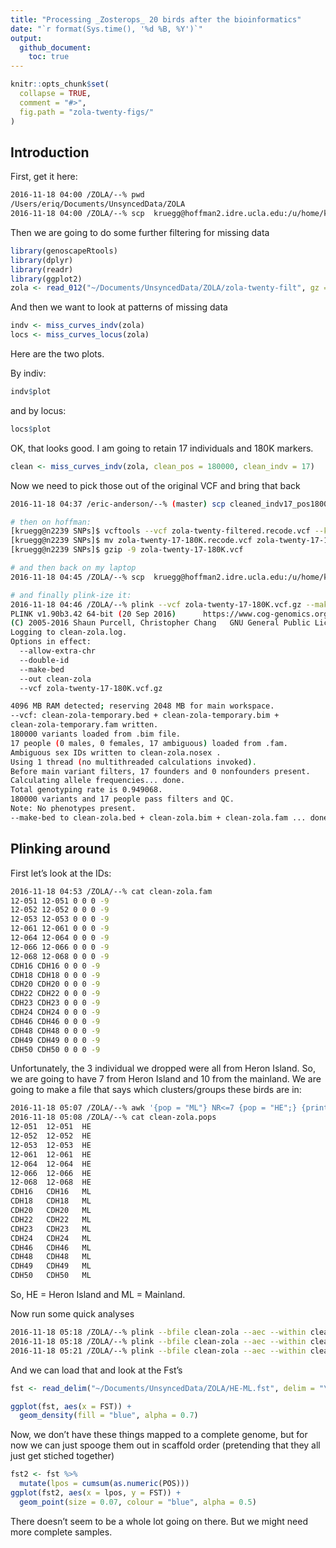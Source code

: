 ```yaml
---
title: "Processing _Zosterops_ 20 birds after the bioinformatics"
date: "`r format(Sys.time(), '%d %B, %Y')`"
output: 
  github_document:
    toc: true
---
```


<!-- README.md is generated from README.Rmd. Please edit that file -->

```r
knitr::opts_chunk$set(
  collapse = TRUE,
  comment = "#>",
  fig.path = "zola-twenty-figs/"
)
```


## Introduction

First, get it here:
```sh
2016-11-18 04:00 /ZOLA/--% pwd
/Users/eriq/Documents/UnsyncedData/ZOLA
2016-11-18 04:00 /ZOLA/--% scp  kruegg@hoffman2.idre.ucla.edu:/u/home/k/kruegg/nobackup-klohmuel/ZOLA/SNPs/zola-twenty-filt.012.*  ./ 
```
Then we are going to do some further filtering for missing data
```r
library(genoscapeRtools)
library(dplyr)
library(readr)
library(ggplot2)
zola <- read_012("~/Documents/UnsyncedData/ZOLA/zola-twenty-filt", gz = TRUE)
```
And then we want to look at patterns of missing data
```r
indv <- miss_curves_indv(zola)
locs <- miss_curves_locus(zola)
```
Here are the two plots. 

By indiv:
```r
indv$plot
```

and by locus:
```r
locs$plot
```

OK, that looks good. I am going to retain 17 individuals and 180K markers.
```r
clean <- miss_curves_indv(zola, clean_pos = 180000, clean_indv = 17)
```

Now we need to pick those out of the original VCF and bring that back
```sh
2016-11-18 04:37 /eric-anderson/--% (master) scp cleaned_indv17_pos180000.012.* kruegg@hoffman2.idre.ucla.edu:/u/home/k/kruegg/nobackup-klohmuel/ZOLA/SNPs/

# then on hoffman:
[kruegg@n2239 SNPs]$ vcftools --vcf zola-twenty-filtered.recode.vcf --keep cleaned_indv17_pos180000.012.indv  --positions cleaned_indv17_pos180000.012.pos  --out zola-twenty-17-180K --recode
[kruegg@n2239 SNPs]$ mv zola-twenty-17-180K.recode.vcf zola-twenty-17-180K.vcf
[kruegg@n2239 SNPs]$ gzip -9 zola-twenty-17-180K.vcf 

# and then back on my laptop
2016-11-18 04:45 /ZOLA/--% scp  kruegg@hoffman2.idre.ucla.edu:/u/home/k/kruegg/nobackup-klohmuel/ZOLA/SNPs/zola-twenty-17-180K.vcf.gz ./ 

# and finally plink-ize it:
2016-11-18 04:46 /ZOLA/--% plink --vcf zola-twenty-17-180K.vcf.gz --make-bed --out clean-zola --aec --double-id
PLINK v1.90b3.42 64-bit (20 Sep 2016)      https://www.cog-genomics.org/plink2
(C) 2005-2016 Shaun Purcell, Christopher Chang   GNU General Public License v3
Logging to clean-zola.log.
Options in effect:
  --allow-extra-chr
  --double-id
  --make-bed
  --out clean-zola
  --vcf zola-twenty-17-180K.vcf.gz

4096 MB RAM detected; reserving 2048 MB for main workspace.
--vcf: clean-zola-temporary.bed + clean-zola-temporary.bim +
clean-zola-temporary.fam written.
180000 variants loaded from .bim file.
17 people (0 males, 0 females, 17 ambiguous) loaded from .fam.
Ambiguous sex IDs written to clean-zola.nosex .
Using 1 thread (no multithreaded calculations invoked).
Before main variant filters, 17 founders and 0 nonfounders present.
Calculating allele frequencies... done.
Total genotyping rate is 0.949068.
180000 variants and 17 people pass filters and QC.
Note: No phenotypes present.
--make-bed to clean-zola.bed + clean-zola.bim + clean-zola.fam ... done.

```


## Plinking around

First let's look at the IDs:
```sh
2016-11-18 04:53 /ZOLA/--% cat clean-zola.fam 
12-051 12-051 0 0 0 -9
12-052 12-052 0 0 0 -9
12-053 12-053 0 0 0 -9
12-061 12-061 0 0 0 -9
12-064 12-064 0 0 0 -9
12-066 12-066 0 0 0 -9
12-068 12-068 0 0 0 -9
CDH16 CDH16 0 0 0 -9
CDH18 CDH18 0 0 0 -9
CDH20 CDH20 0 0 0 -9
CDH22 CDH22 0 0 0 -9
CDH23 CDH23 0 0 0 -9
CDH24 CDH24 0 0 0 -9
CDH46 CDH46 0 0 0 -9
CDH48 CDH48 0 0 0 -9
CDH49 CDH49 0 0 0 -9
CDH50 CDH50 0 0 0 -9
```
Unfortunately, the 3 individual we dropped were all from Heron Island.  So, we are going to have 7 from Heron Island and 10 from
the mainland.  We are going to make a file that says which clusters/groups these birds are in:
```sh
2016-11-18 05:07 /ZOLA/--% awk '{pop = "ML"} NR<=7 {pop = "HE";} {printf("%s\t%s\t%s\n",$1,$2,pop);}' clean-zola.fam > clean-zola.pops
2016-11-18 05:08 /ZOLA/--% cat clean-zola.pops 
12-051	12-051	HE
12-052	12-052	HE
12-053	12-053	HE
12-061	12-061	HE
12-064	12-064	HE
12-066	12-066	HE
12-068	12-068	HE
CDH16	CDH16	ML
CDH18	CDH18	ML
CDH20	CDH20	ML
CDH22	CDH22	ML
CDH23	CDH23	ML
CDH24	CDH24	ML
CDH46	CDH46	ML
CDH48	CDH48	ML
CDH49	CDH49	ML
CDH50	CDH50	ML
```
So, HE = Heron Island and ML = Mainland.  

Now run some quick analyses
```sh
2016-11-18 05:18 /ZOLA/--% plink --bfile clean-zola --aec --within clean-zola.pops --keep-cluster-names HE --out HE --hardy --freqx
2016-11-18 05:18 /ZOLA/--% plink --bfile clean-zola --aec --within clean-zola.pops --keep-cluster-names ML --out ML --hardy --freqx
2016-11-18 05:21 /ZOLA/--% plink --bfile clean-zola --aec --within clean-zola.pops --out HE-ML --fst
```
And we can load that and look at the Fst's
```r
fst <- read_delim("~/Documents/UnsyncedData/ZOLA/HE-ML.fst", delim = "\t")
```
```r
ggplot(fst, aes(x = FST)) +
  geom_density(fill = "blue", alpha = 0.7)
```

Now, we don't have these things mapped to a complete genome, but for now we can just spooge
them out in scaffold order (pretending that they all just get stiched together)
```r
fst2 <- fst %>%
  mutate(lpos = cumsum(as.numeric(POS)))
ggplot(fst2, aes(x = lpos, y = FST)) +
  geom_point(size = 0.07, colour = "blue", alpha = 0.5)
```
There doesn't seem to be a whole lot going on there.  But we might need more complete samples.


